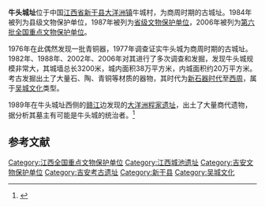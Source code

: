 {{coord|27|54|56|N|115|29|03|E|display=title|scale:10000}}
{{文物保护单位
| 级别 = 全国
| 名称 = 牛头城址
| 图片 = 
| 所在 = [[江西省|江西省]][[新干县|新干县]]
| 分类 = 古遗址
| 时代 = [[商朝|商]]至[[周朝|周]]
| 编号 = [[第六批全国重点文物保护单位|第六批]]第100项
| 登录 = 2006年5月25日
}}

'''牛头城址'''位于中国[[江西省|江西省]][[新干县|新干县]][[大洋洲镇|大洋洲镇]]牛城村，为商周时期的古城址。1984年被列为县级文物保护单位，1987年被列为[[江西省文物保护单位|省级文物保护单位]]，2006年被列为[[第六批全国重点文物保护单位|第六批全国重点文物保护单位]]。

1976年在此偶然发现一批青铜器，1977年调查证实牛头城为商周时期的古城址。1982年、1988年、2002年、2006年对其进行了多次调查和发掘，发现牛头城规模非常大，其城墙总长3200米，城内面积38万平方米，内城面积约20万平方米。考古发掘出土了大量石、陶、青铜等材质的器物，其时代为[[新石器时代|新石器时代]]至[[西周|西周]]，属于[[吴城文化|吴城文化]]类型。

1989年在牛头城址西侧的[[赣江|赣江]]边发现的[[大洋洲程家遗址|大洋洲程家遗址]]，出土了大量商代遗物，据分析其墓主有可能是牛头城的统治者。<ref>{{Cite book |author=国家文物局 编 |title=全国重点文物保护单位（第六批）·第Ⅴ卷 |publisher=文物出版社 |year=2008 |isbn=978-7-5010-2446-9 |pages=439 }}</ref>

==参考文献==
{{Reflist|2}}

{{江西全国重点文物保护单位}}

{{DEFAULTSORT:niu}}
[[Category:江西全国重点文物保护单位|Category:江西全国重点文物保护单位]]
[[Category:江西城池遗址|Category:江西城池遗址]]
[[Category:吉安文物保护单位|Category:吉安文物保护单位]]
[[Category:吉安考古遗址|Category:吉安考古遗址]]
[[Category:新干县|Category:新干县]]
[[Category:吴城文化|Category:吴城文化]]